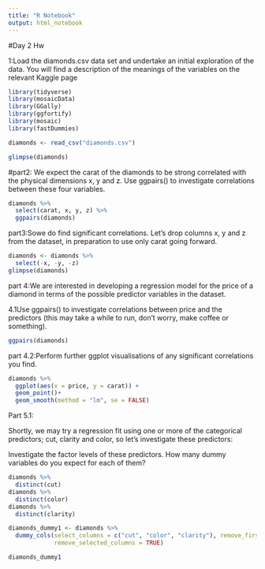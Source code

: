 ```yaml
---
title: "R Notebook"
output: html_notebook
---
```

#Day 2 Hw 

1:Load the diamonds.csv data set and undertake an initial exploration of the data. You will find a description of the meanings of the variables on the relevant Kaggle page

```r
library(tidyverse)
library(mosaicData)
library(GGally)
library(ggfortify)
library(mosaic)
library(fastDummies)

diamonds <- read_csv("diamonds.csv")

glimpse(diamonds)

```
#part2: We expect the carat of the diamonds to be strong correlated with the physical dimensions x, y and z. Use ggpairs() to investigate correlations between these four variables.

```r
diamonds %>% 
  select(carat, x, y, z) %>% 
  ggpairs(diamonds)
```

part3:Sowe do find significant correlations. Let’s drop columns x, y and z from the dataset, in preparation to use only carat going forward.

```r
diamonds <- diamonds %>% 
  select(-x, -y, -z)
glimpse(diamonds)
```
part 4:We are interested in developing a regression model for the price of a diamond in terms of the possible predictor variables in the dataset.

4.1Use ggpairs() to investigate correlations between price and the predictors (this may take a while to run, don’t worry, make coffee or something).

```r
ggpairs(diamonds)


```

part 4.2:Perform further ggplot visualisations of any significant correlations you find.


```r
diamonds %>% 
  ggplot(aes(x = price, y = carat)) +
  geom_point()+
  geom_smooth(method = "lm", se = FALSE)

```
Part 5.1:

Shortly, we may try a regression fit using one or more of the categorical predictors; cut, clarity and color, so let’s investigate these predictors:

Investigate the factor levels of these predictors. How many dummy variables do you expect for each of them?

```r
diamonds %>% 
  distinct(cut) 
diamonds %>% 
  distinct(color)
diamonds %>% 
  distinct(clarity)
```


```r

diamonds_dummy1 <- diamonds %>% 
  dummy_cols(select_columns = c("cut", "color", "clarity"), remove_first_dummy = TRUE,
             remove_selected_columns = TRUE)
```

```r
diamonds_dummy1

```

```r

```

